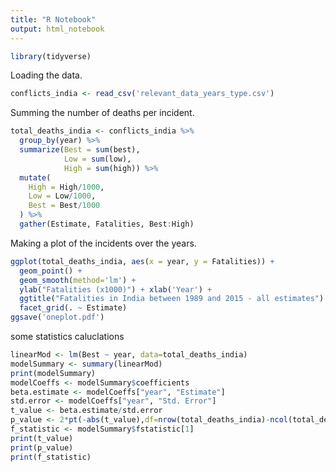 ```yaml
---
title: "R Notebook"
output: html_notebook
---
```


```r
library(tidyverse)
```

Loading the data.
```r
conflicts_india <- read_csv('relevant_data_years_type.csv')
```

Summing the number of deaths per incident. 
```r

total_deaths_india <- conflicts_india %>%
  group_by(year) %>%
  summarize(Best = sum(best),
            Low = sum(low),
            High = sum(high)) %>%
  mutate(
    High = High/1000,
    Low = Low/1000,
    Best = Best/1000
  ) %>%
  gather(Estimate, Fatalities, Best:High)
```
Making a plot of the incidents over the years.
```r
ggplot(total_deaths_india, aes(x = year, y = Fatalities)) +
  geom_point() +
  geom_smooth(method='lm') + 
  ylab("Fatalities (x1000)") + xlab('Year') + 
  ggtitle("Fatalities in India between 1989 and 2015 - all estimates") +
  facet_grid(. ~ Estimate)
ggsave('oneplot.pdf')
```
some statistics caluclations
```r
linearMod <- lm(Best ~ year, data=total_deaths_india)
modelSummary <- summary(linearMod)
print(modelSummary)
modelCoeffs <- modelSummary$coefficients
beta.estimate <- modelCoeffs["year", "Estimate"]
std.error <- modelCoeffs["year", "Std. Error"]
t_value <- beta.estimate/std.error
p_value <- 2*pt(-abs(t_value),df=nrow(total_deaths_india)-ncol(total_deaths_india))
f_statistic <- modelSummary$fstatistic[1]
print(t_value)
print(p_value)
print(f_statistic)
```


